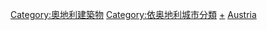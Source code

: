 [[Category:奧地利建築物|Category:奧地利建築物]]
[[Category:依奥地利城市分類|Category:依奥地利城市分類]]
[[Category:歐洲各城市建築物|+]]
[[Category:各国各城市建筑物|Austria]]